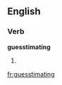 
==English==

===Verb===
'''guesstimating'''

# {{present participle of|guesstimate}}

[[fr:guesstimating]]